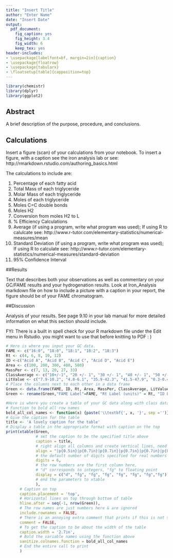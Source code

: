```yaml
---
title: "Insert Title"
author: "Enter Name"
date: "Insert Date"
output:
  pdf_document:
    fig_caption: yes
    fig_height: 3.4
    fig_width: 6
    keep_tex: yes
header-includes:
- \usepackage[labelfont=bf, margin=2in]{caption}
- \usepackage{floatrow}
- \usepackage{tabularx} 
- \floatsetup[table]{capposition=top}
---
```


```r
library(chemistr)
library(dplyr)
library(ggplot2)
```

## Abstract

A brief description of the purpose, procedure, and conclusions.

## Calculations

Insert a figure (scan) of your calculations from your notebook.  To insert a figure, with a caption see the iron analysis lab or see: http://rmarkdown.rstudio.com/authoring_basics.html

The calculations to include are:

1.  Percentage of each fatty acid
2.  Total Mass of each triglyceride
3.  Molar Mass of each triglyceride
4.  Moles of each triglyceride
5.  Moles C=C double bonds
6.  Moles H2
7.  Conversion from moles H2 to L
8.  % Efficiency Calculations
9.  Average (if using a program, write what program was used); If using R to calulcate see: http://www.r-tutor.com/elementary-statistics/numerical-measures/mean
10.  Standard Deviation (if using a program, write what program was used); If using R to calculate see: http://www.r-tutor.com/elementary-statistics/numerical-measures/standard-deviation
9.  95% Confidence Interval


##Results

Text that describes both your observations as well as commentary on your GC/FAME results and your hydrogenation results.  Look at Iron_Analysis markdown file on how to include a picture with a caption in your report, the figure should be of your FAME chromatogram.  

##Discussion

Analysis of your results.  See page 9.10 in your lab manual for more detailed information on what this section should include.

FYI:  There is a built in spell check for your R markdown file under the Edit menu in Rstudio.  you might want to use that before knitting to PDF : )

```r
# Here is where you input your GC data.
FAME <- c("16:0", "18:0", "18:1", "18:2", "18:3")
Rt <- c(4, 6, 8, 10, 12)
ID <-c("Acid A", "Acid B", "Acid C", "Acid D", "Acid E")
Area <- c(100, 200, 300, 400, 500)
MassPer <- c(7, 13, 20, 27, 33)
ClassAverage <- c("10+/-1", "20 +/- 1", "30 +/- 1", "40 +/- 1", "50 +/- 1")
LitValue <- c("7.9-10.2", "4.8-6.1", "35.9-42.3", "41.5-47.9", "0.3-0.4")
# Place the columns next to each other in a data frame
Green <- data.frame(FAME, ID, Rt, Area, MassPer, ClassAverage, LitValue)
Green <- rename(Green,"FAME Label"=FAME, "Rt Label (units)" = Rt, "ID Label" = ID, "Area Label (units)" = Area, "Mass Percent Label" = MassPer, "ClassAverage +/- 95\\% CI (units)" = ClassAverage, "Published Mass Percent" = LitValue )
```

```r
#Here is where you create a table of your GC data along with class data from the analysis of the spreadsheet and literature data obtained from Moodle.  Nothing needs to be done in this section except adding the caption in line 87.  The rest is using the data that you inputed in the previous chunk (lines 67-80).
# Function to bold all row names
bold_all_col_names <- function(x) {paste('\\textbf{', x, '}', sep ='')}
# Give the caption for the table
title <- 'A lovely caption for the table'
# Display a table in the appropriate format with caption on the top
print(xtable(Green,
             # set the caption to be the specified title above
             caption = title, 
             # right align all columns and create vertical lines, need one more |r| than total columns.  Use l or c for left or center aligned
             align = "|p{0.5in}|p{0.7in}|p{0.7in}|p{0.7in}|p{0.7in}|p{0.7in}|p{0.9in}|p{0.7in}|", 
             # the default number of digits specified for real numbers
             digits = 6,
             # the row numbers are the first column here, 
             # "d" corresponds to integers, "fg" to floating point
             display = c("d", "fg", "fg", "fg", "fg", "fg", "fg","fg")
             # end the parameters to xtable
             ), 
      # Caption on top
      caption.placement = 'top',  
      # Horizontal lines on top through bottom of table
      hline.after = seq(-1, nrow(Green)),
      # The row names are just numbers here & are ignored
      include.rownames = FALSE, 
      # There is an annoying extra comment that prints if this is not specified as FALSE
      comment = FALSE,
      # To get the caption to be about the width of the table
      caption.width = '2.7in',
      # Bold the variable names using the function above
      sanitize.colnames.function = bold_all_col_names
      # End the entire call to print
      )
```
